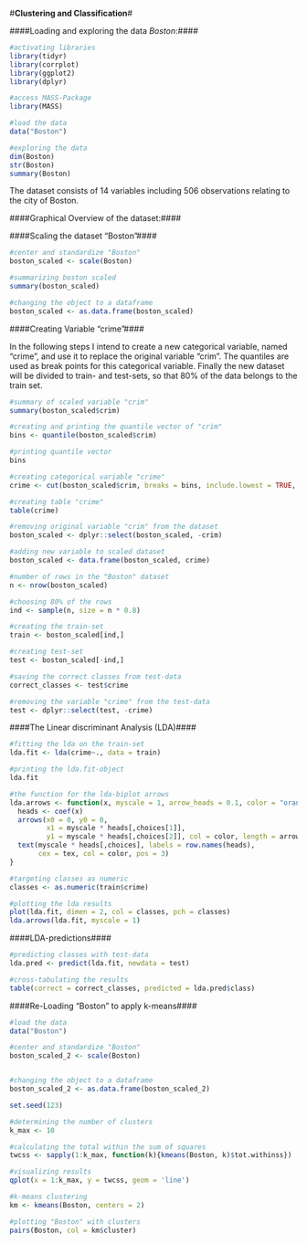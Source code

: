 #**Clustering and Classification**#

####Loading and exploring the data *Boston*:####


```r


#activating libraries
library(tidyr)
library(corrplot)
library(ggplot2)
library(dplyr)

#access MASS-Package
library(MASS)

#load the data
data("Boston")

#exploring the data
dim(Boston)
str(Boston)
summary(Boston)

```

The dataset consists of 14 variables including 506 observations relating to the city of Boston.

####Graphical Overview of the dataset:####




####Scaling the dataset "Boston"####

```r

#center and standardize "Boston"
boston_scaled <- scale(Boston)

#summarizing boston scaled
summary(boston_scaled)

#changing the object to a dataframe
boston_scaled <- as.data.frame(boston_scaled)

```

####Creating Variable "crime"####

In the following steps I intend to create a new categorical variable, named "crime", and use it to replace the original variable "crim".
The quantiles are used as break points for this categorical variable. Finally the new dataset will be divided to train- and test-sets, so that 80% of the data belongs to the train set.

```r

#summary of scaled variable "crim"
summary(boston_scaled$crim)

#creating and printing the quantile vector of "crim"
bins <- quantile(boston_scaled$crim)

#printing quantile vector
bins

#creating categorical variable "crime"
crime <- cut(boston_scaled$crim, breaks = bins, include.lowest = TRUE, labels = c("low", "med_low", "med_high", "high"))

#creating table "crime"
table(crime)

#removing original variable "crim" from the dataset
boston_scaled <- dplyr::select(boston_scaled, -crim)

#adding new variable to scaled dataset
boston_scaled <- data.frame(boston_scaled, crime)

#number of rows in the "Boston" dataset
n <- nrow(boston_scaled)

#choosing 80% of the rows
ind <- sample(n, size = n * 0.8)

#creating the train-set
train <- boston_scaled[ind,]

#creating test-set
test <- boston_scaled[-ind,]

#saving the correct classes from test-data
correct_classes <- test$crime

#removing the variable "crime" from the test-data
test <- dplyr::select(test, -crime)

```

####The Linear discriminant Analysis (LDA)####


```r

#fitting the lda on the train-set
lda.fit <- lda(crime~., data = train)

#printing the lda.fit-object
lda.fit

#the function for the lda-biplot arrows
lda.arrows <- function(x, myscale = 1, arrow_heads = 0.1, color = "orange", tex = 0.75, choices = c(1,2)){
  heads <- coef(x)
  arrows(x0 = 0, y0 = 0,
         x1 = myscale * heads[,choices[1]],
         y1 = myscale * heads[,choices[2]], col = color, length = arrow_heads)
  text(myscale * heads[,choices], labels = row.names(heads),
       cex = tex, col = color, pos = 3)
}

#targeting classes as numeric
classes <- as.numeric(train$crime)

#plotting the lda results
plot(lda.fit, dimen = 2, col = classes, pch = classes)
lda.arrows(lda.fit, myscale = 1)

```

####LDA-predictions####

```r

#predicting classes with test-data
lda.pred <- predict(lda.fit, newdata = test)

#cross-tabulating the results
table(correct = correct_classes, predicted = lda.pred$class)

```

####Re-Loading "Boston" to apply k-means####

```r

#load the data
data("Boston")

```

```r

#center and standardize "Boston"
boston_scaled_2 <- scale(Boston)


#changing the object to a dataframe
boston_scaled_2 <- as.data.frame(boston_scaled_2)

```



```r

set.seed(123)

#determining the number of clusters
k_max <- 10

#calculating the total within the sum of squares
twcss <- sapply(1:k_max, function(k){kmeans(Boston, k)$tot.withinss})

#visualizing results
qplot(x = 1:k_max, y = twcss, geom = 'line')

#k-means clustering
km <- kmeans(Boston, centers = 2)

#plotting "Boston" with clusters
pairs(Boston, col = km$cluster)

```


